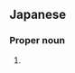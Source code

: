 ==Japanese==
{{ja-kanjitab|むぎ|くら|yomi=kun}}

===Proper noun===
{{ja-pos|むぎくら|proper}}

# {{surname|lang=ja|sort=むぎくら}}